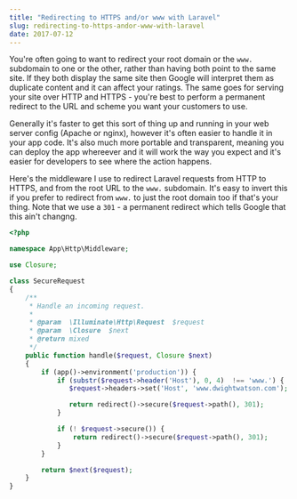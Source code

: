 ---
title: "Redirecting to HTTPS and/or www with Laravel"
slug: redirecting-to-https-andor-www-with-laravel
date: 2017-07-12
---

You're often going to want to redirect your root domain or the `www.` subdomain to one or the other, rather than having both point to the same site. If they both display the same site then Google will interpret them as duplicate content and it can affect your ratings. The same goes for serving your site over HTTP and HTTPS - you're best to perform a permanent redirect to the URL and scheme you want your customers to use.

Generally it's faster to get this sort of thing up and running in your web server config (Apache or nginx), however it's often easier to handle it in your app code. It's also much more portable and transparent, meaning you can deploy the app whereever and it will work the way you expect and it's easier for developers to see where the action happens.

Here's the middleware I use to redirect Laravel requests from HTTP to HTTPS, and from the root URL to the `www.` subdomain. It's easy to invert this if you prefer to redirect from `www.` to just the root domain too if that's your thing. Note that we use a `301` - a permanent redirect which tells Google that this ain't changng.

```php
<?php

namespace App\Http\Middleware;

use Closure;

class SecureRequest
{
    /**
     * Handle an incoming request.
     *
     * @param  \Illuminate\Http\Request  $request
     * @param  \Closure  $next
     * @return mixed
     */
    public function handle($request, Closure $next)
    {
        if (app()->environment('production')) {
            if (substr($request->header('Host'), 0, 4)  !== 'www.') {
               $request->headers->set('Host', 'www.dwightwatson.com');

               return redirect()->secure($request->path(), 301);
            }

            if (! $request->secure()) {
                return redirect()->secure($request->path(), 301);
            }
        }

        return $next($request);
    }
}
```
